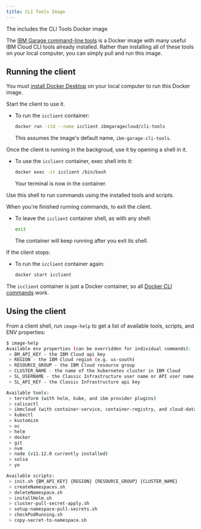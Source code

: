 ```yaml
---
title: CLI Tools Image
---
```



<PageDescription>

The <Globals name="env" /> includes the CLI Tools Docker image

</PageDescription>

The [IBM Garage command-line tools](https://github.com/ibm-garage-cloud/ibm-garage-cli-tools "IBM Garage for Cloud Developer Tools Docker image") is a Docker image with many useful IBM Cloud CLI tools already installed. Rather than installing all of these tools on your local computer, you can simply pull and run this image.

## Running the client

<InlineNotification>

You must [install Docker Desktop](https://www.docker.com/products/docker-desktop) on your local computer to run this Docker image.

</InlineNotification>

Start the client to use it.

- To run the `icclient` container:

    ```bash
    docker run -itd --name icclient ibmgaragecloud/cli-tools
    ```

    This  assumes the image's default name, `ibm-garage-cli-tools`.

Once the client is running in the backgroud, use it by opening a shell in it.

- To use the `icclient` container, exec shell into it:

    ```bash
    docker exec -it icclient /bin/bash
    ```

    Your terminal is now in the container. 

Use this shell to run commands using the installed tools and scripts.

When you're finished running commands, to exit the client.

- To leave the `icclient` container shell, as with any shell:

    ```bash
    exit
    ```

    The container will keep running after you exit its shell.

If the client stops:

- To run the `icclient` container again:

    ```bash
    docker start icclient
    ```

The `icclient` container is just a Docker container, so all [Docker CLI commands](https://docs.docker.com/engine/reference/commandline/cli/) work.

## Using the client

From a client shell, run `image-help` to get a list of available tools, scripts, and ENV properties:
 
  ```bash
  $ image-help
  Available env properties (can be overridden for individual commands):
   > BM_API_KEY - the IBM Cloud api key
   > REGION - the IBM Cloud region (e.g. us-south)
   > RESOURCE_GROUP - the IBM Cloud resource group
   > CLUSTER_NAME - the name of the kubernetes cluster in IBM Cloud
   > SL_USERNAME - the Classic Infrastructure user name or API user name (e.g. 282165_joe@us.ibm.com)
   > SL_API_KEY - the Classic Infrastructure api key

  Available tools:
   > terraform (with helm, kube, and ibm provider plugins)
   > calicoctl
   > ibmcloud (with container-service, container-registry, and cloud-databases plugins)
   > kubectl
   > kustomize
   > oc
   > helm
   > docker
   > git
   > nvm
   > node (v11.12.0 currently installed)
   > solsa
   > yo

  Available scripts:
   > init.sh {BM_API_KEY} {REGION} {RESOURCE_GROUP} {CLUSTER_NAME}
   > createNamespaces.sh
   > deleteNamespace.sh
   > installHelm.sh
   > cluster-pull-secret-apply.sh
   > setup-namespace-pull-secrets.sh
   > checkPodRunning.sh
   > copy-secret-to-namespace.sh
   ```

